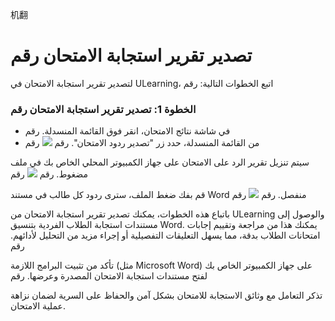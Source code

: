 机翻
# تصدير تقرير استجابة الامتحان رقم 

 لتصدير تقرير استجابة الامتحان في ULearning، اتبع الخطوات التالية: رقم 

 ### الخطوة 1: تصدير تقرير استجابة الامتحان رقم 

 - في شاشة نتائج الامتحان، انقر فوق القائمة المنسدلة. رقم 
 - من القائمة المنسدلة، حدد زر "تصدير ردود الامتحان". رقم 
 ![]( /img/utest/teacher/result13.png) رقم 

 سيتم تنزيل تقرير الرد على الامتحان على جهاز الكمبيوتر المحلي الخاص بك في ملف مضغوط. رقم 
 ![]( /img/utest/teacher/result14.png) رقم 

 قم بفك ضغط الملف، سترى ردود كل طالب في مستند Word منفصل. رقم 
 ![]( /img/utest/teacher/result15.png) رقم 

 باتباع هذه الخطوات، يمكنك تصدير تقرير استجابة الامتحان من ULearning والوصول إلى مستندات استجابة الطلاب الفردية بتنسيق Word. يمكنك هذا من مراجعة وتقييم إجابات امتحانات الطلاب بدقة، مما يسهل التعليقات التفصيلية أو إجراء مزيد من التحليل لأدائهم. رقم 

 تأكد من تثبيت البرامج اللازمة (مثل Microsoft Word) على جهاز الكمبيوتر الخاص بك لفتح مستندات استجابة الامتحان المصدرة وعرضها. رقم 

 تذكر التعامل مع وثائق الاستجابة للامتحان بشكل آمن والحفاظ على السرية لضمان نزاهة عملية الامتحان.
